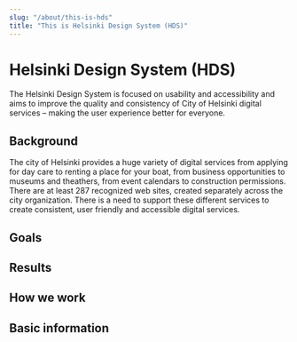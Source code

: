 ```yaml
---
slug: "/about/this-is-hds"
title: "This is Helsinki Design System (HDS)"
---
```



# Helsinki Design System (HDS)

<LeadParagraph>
  The Helsinki Design System is focused on usability and accessibility and aims to improve the quality and consistency of City of Helsinki digital services – making the user experience better for everyone.
</LeadParagraph>

## Background
The city of Helsinki provides a huge variety of digital services from applying for day care to renting a place for your boat, from business opportunities to museums and theathers, from event calendars to construction permissions.
There are at least 287 recognized web sites, created separately across the city organization. There is a need to support these different services to create consistent, user friendly and accessible digital services.


## Goals

## Results

## How we work

## Basic information

